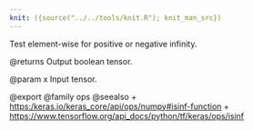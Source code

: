 ```yaml
---
knit: ({source("../../tools/knit.R"); knit_man_src})
---
```

Test element-wise for positive or negative infinity.

@returns
    Output boolean tensor.

@param x Input tensor.

@export
@family ops
@seealso
+ <https:/keras.io/keras_core/api/ops/numpy#isinf-function>
+ <https://www.tensorflow.org/api_docs/python/tf/keras/ops/isinf>
